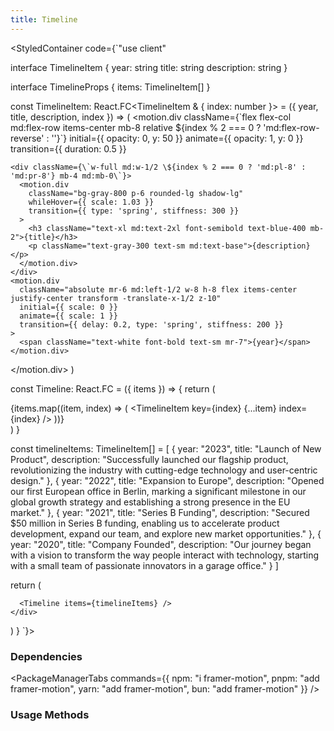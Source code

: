 ```yaml
---
title: Timeline
---
```



<StyledContainer code={`"use client"


interface TimelineItem {
    year: string
    title: string
    description: string
}

interface TimelineProps {
    items: TimelineItem[]
}

const TimelineItem: React.FC<TimelineItem & { index: number }> = ({ year, title, description, index }) => (
  <motion.div 
    className={\`flex flex-col md:flex-row items-center mb-8 relative \${index % 2 === 0 ? 'md:flex-row-reverse' : ''}\`}
    initial={{ opacity: 0, y: 50 }}
    animate={{ opacity: 1, y: 0 }}
    transition={{ duration: 0.5 }}
  >
    <div className={\`w-full md:w-1/2 \${index % 2 === 0 ? 'md:pl-8' : 'md:pr-8'} mb-4 md:mb-0\`}>
      <motion.div 
        className="bg-gray-800 p-6 rounded-lg shadow-lg"
        whileHover={{ scale: 1.03 }}
        transition={{ type: 'spring', stiffness: 300 }}
      >
        <h3 className="text-xl md:text-2xl font-semibold text-blue-400 mb-2">{title}</h3>
        <p className="text-gray-300 text-sm md:text-base">{description}</p>
      </motion.div>
    </div>
    <motion.div 
      className="absolute mr-6 md:left-1/2 w-8 h-8 flex items-center justify-center transform -translate-x-1/2 z-10"
      initial={{ scale: 0 }}
      animate={{ scale: 1 }}
      transition={{ delay: 0.2, type: 'spring', stiffness: 200 }}
    >
      <span className="text-white font-bold text-sm mr-7">{year}</span>
    </motion.div>
  </motion.div>
)

const Timeline: React.FC<TimelineProps> = ({ items }) => {
  return (
    <div className="max-w-6xl mx-auto px-4 py-16 relative">
      <div className="absolute left-4 md:left-1/2 top-0 bottom-0 w-0.5 bg-gray-700 transform md:-translate-x-1/2" />
      {items.map((item, index) => (
        <TimelineItem key={index} {...item} index={index} />
      ))}
    </div>
  )
}

  const timelineItems: TimelineItem[] = [
    {
      year: "2023",
      title: "Launch of New Product",
      description: "Successfully launched our flagship product, revolutionizing the industry with cutting-edge technology and user-centric design."
    },
    {
      year: "2022",
      title: "Expansion to Europe",
      description: "Opened our first European office in Berlin, marking a significant milestone in our global growth strategy and establishing a strong presence in the EU market."
    },
    {
      year: "2021",
      title: "Series B Funding",
      description: "Secured $50 million in Series B funding, enabling us to accelerate product development, expand our team, and explore new market opportunities."
    },
    {
      year: "2020",
      title: "Company Founded",
      description: "Our journey began with a vision to transform the way people interact with technology, starting with a small team of passionate innovators in a garage office."
    }
  ]

  return (
    <div className="bg-gray-900 min-h-screen py-12">
      
      <Timeline items={timelineItems} />
    </div>
  )
}
`}>
    <ModernTimeline />
</StyledContainer>

### Dependencies
<PackageManagerTabs 
  commands={{
    npm: "i framer-motion",
    pnpm: "add framer-motion",
    yarn: "add framer-motion",
    bun: "add framer-motion"
  }} 
/>

### Usage Methods